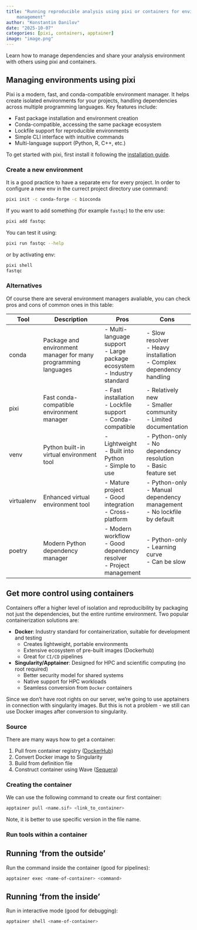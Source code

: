 ```yaml
---
title: "Running reproducible analysis using pixi or containers for environment 
    management"
author: "Konstantin Danilov"
date: "2025-10-07"
categories: [pixi, containers, apptainer]
image: "image.png"
---
```


Learn how to manage dependencies and share your analysis environment with others using pixi and containers.

## Managing environments using pixi

Pixi is a modern, fast, and conda-compatible environment manager. It helps create isolated environments for your projects, handling dependencies across multiple programming languages. Key features include:

- Fast package installation and environment creation
- Conda-compatible, accessing the same package ecosystem
- Lockfile support for reproducible environments
- Simple CLI interface with intuitive commands
- Multi-language support (Python, R, C++, etc.)

::: {.callout-tip}
To get started with pixi, first install it following the [installation guide](https://prefix.dev/docs/pixi/installation). 
:::

### Create a new environment

It is a good practice to have a separate env for every project. In order to configure a new env in the currect project directory use command:

```.bash
pixi init -c conda-forge -c bioconda
```

If you want to add something (for example `fastqc`) to the env use:

```.bash
pixi add fastqc
```

You can test it using:

```.bash
pixi run fastqc --help
```

or by activating env:

```.bash
pixi shell
fastqc
```

### Alternatives

Of course there are several environment managers avaliable, you can check pros and cons of common ones in this table:

| Tool | Description | Pros | Cons |
|------|-------------|------|------|
| conda | Package and environment manager for many programming languages | - Multi-language support<br/>- Large package ecosystem<br/>- Industry standard | - Slow resolver<br/>- Heavy installation<br/>- Complex dependency handling |
| pixi | Fast conda-compatible environment manager | - Fast installation<br>- Lockfile support<br>- Conda-compatible | - Relatively new<br>- Smaller community<br>- Limited documentation |
| venv | Python built-in virtual environment tool | - Lightweight<br>- Built into Python<br>- Simple to use | - Python-only<br>- No dependency resolution<br>- Basic feature set |
| virtualenv | Enhanced virtual environment tool | - Mature project<br>- Good integration<br>- Cross-platform | - Python-only<br>- Manual dependency management<br>- No lockfile by default |
| poetry | Modern Python dependency manager | - Modern workflow<br>- Good dependency resolver<br>- Project management | - Python-only<br>- Learning curve<br>- Can be slow |

## Get more control using containers

Containers offer a higher level of isolation and reproducibility by packaging not just the dependencies, but the entire runtime environment. Two popular containerization solutions are:

- **Docker**: Industry standard for containerization, suitable for development and testing
    - Creates lightweight, portable environments
    - Extensive ecosystem of pre-built images (Dockerhub)
    - Great for `CI/CD` pipelines

- **Singularity/Apptainer**: Designed for HPC and scientific computing (no root required)
    - Better security model for shared systems
    - Native support for HPC workloads
    - Seamless conversion from `Docker` containers

::: {.callout-tip}
Since we don't have root rights on our server, we're going to use apptainers in connection with singularity images. But this is not a problem - we still can use Docker images after conversion to singularity. 
:::

### Source

There are many ways how to get a container:

1. Pull from container registry ([DockerHub](https://hub.docker.com/))
2. Convert Docker image to Singularity
3. Build from definition file
4. Construct container using Wave ([Sequera](https://seqera.io/containers/))

### Creating the container

We can use the following command to create our first container:

```.bash
apptainer pull <name.sif> <link_to_container>
```

::: {.callout-tip}
Note, it is better to use specific version in the file name. 
:::

### Run tools within a container

::::: {.panel-tabset}
## Running 'from the outside'
Run the command inside the container (good for pipelines):
```.bash
apptainer exec <name-of-container> <command>
```

## Running 'from the inside'
Run in interactive mode (good for debugging):
```.bash
apptainer shell <name-of-container>
```
:::::